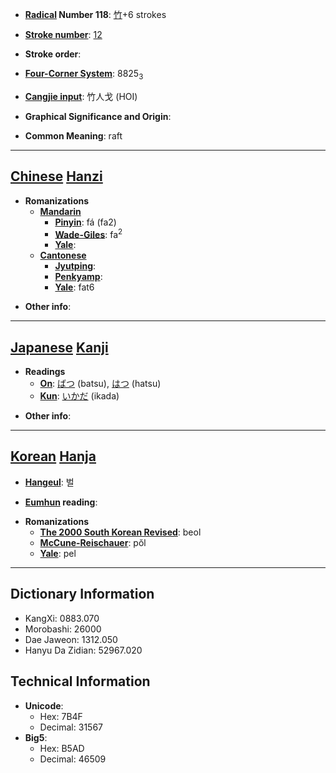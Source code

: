 * '''[[Wiktionary:Chinese radical index| Radical]] Number 118''': [[Wiktionary:Chinese radical index 竹|竹]]+6 strokes

* '''[[Wiktionary:Chinese total strokes index|Stroke number]]''': [[Wiktionary:Chinese total strokes index 12|12]]

* '''Stroke order''': 

* '''[[Wiktionary:Chinese four corner index|Four-Corner System]]''': 8825<sub>3</sub>

* '''[[Wiktionary:Chinese Cangjie index|Cangjie input]]''': 竹人戈 (HOI)

* '''Graphical Significance and Origin''': 

* '''Common Meaning''': raft

----

== [[Chinese]] [[Hanzi]] ==

* '''Romanizations'''
** '''[[Mandarin]]'''
*** '''[[Pinyin]]''': fá (fa2)
*** '''[[Wade-Giles]]''': fa<sup>2</sup>
*** '''[[Yale]]''': 
** '''[[Cantonese]]'''
*** '''[[Jyutping]]''':
*** '''[[Penkyamp]]''': 
*** '''[[Yale]]''': fat6

* '''Other info''': 

----

== [[Japanese]] [[Kanji]] ==

* '''Readings'''
** '''[[On]]''': [[ばつ]] (batsu), [[はつ]] (hatsu)
** '''[[Kun]]''': [[いかだ]] (ikada)

* '''Other info''':  

----

== [[Korean]] [[Hanja]] ==

* '''[[Hangeul]]''': 벌

* '''[[Eumhun]] reading''': 

* '''Romanizations'''
** '''[[The 2000 South Korean Revised Romanization|The 2000 South Korean Revised]]''': beol
** '''[[McCune-Reischauer]]''': pŏl
** '''[[Yale]]''': pel

----

== Dictionary Information ==

* KangXi: 0883.070
* Morobashi: 26000
* Dae Jaweon: 1312.050
* Hanyu Da Zidian: 52967.020

== Technical Information ==

* '''Unicode''':
** Hex: 7B4F
** Decimal: 31567
* '''Big5''':
** Hex: B5AD
** Decimal: 46509